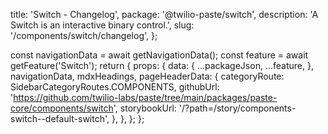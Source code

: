   title: 'Switch - Changelog',
  package: '@twilio-paste/switch',
  description: 'A Switch is an interactive binary control.',
  slug: '/components/switch/changelog',
};




  const navigationData = await getNavigationData();
  const feature = await getFeature('Switch');
  return {
    props: {
      data: {
        ...packageJson,
        ...feature,
      },
      navigationData,
      mdxHeadings,
      pageHeaderData: {
        categoryRoute: SidebarCategoryRoutes.COMPONENTS,
        githubUrl: 'https://github.com/twilio-labs/paste/tree/main/packages/paste-core/components/switch',
        storybookUrl: '/?path=/story/components-switch--default-switch',
      },
    },
  };
};

<Changelog />
